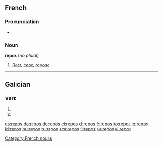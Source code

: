==French==

===Pronunciation===
* {{audio|Fr-repos.ogg|audio}}

===Noun===
'''repos''' {{m}} (''no plural'')

# [[rest|Rest]], [[ease]], [[repose]].

[[Category:French nouns]]

----

==Galician==

===Verb===
{{gl-verb-form}}

# {{conjugation of|[[repoñer#Galician|repoñer]]||2|s|pres|ind}}
# {{conjugation of|[[repór#Galician|repór]]||2|s|pres|ind}}

[[cs:repos]]
[[da:repos]]
[[de:repos]]
[[et:repos]]
[[el:repos]]
[[fr:repos]]
[[ko:repos]]
[[io:repos]]
[[id:repos]]
[[hu:repos]]
[[ru:repos]]
[[scn:repos]]
[[fi:repos]]
[[sv:repos]]
[[vi:repos]]